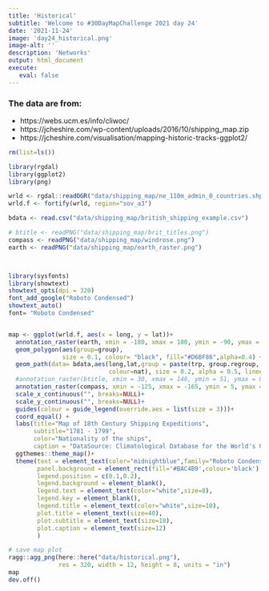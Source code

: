 ```yaml
---
title: 'Historical'
subtitle: 'Welcome to #30DayMapChallenge 2021 day 24'
date: '2021-11-24'
image: 'day24_historical.png'
image-alt: ''
description: 'Networks'
output: html_document
execute: 
   eval: false
---
```







### The data are from:

- https://webs.ucm.es/info/cliwoc/
- https://jcheshire.com/wp-content/uploads/2016/10/shipping_map.zip
- https://jcheshire.com/visualisation/mapping-historic-tracks-ggplot2/

```r

rm(list=ls())

library(rgdal)
library(ggplot2)
library(png)

wrld <- rgdal::readOGR("data/shipping_map/ne_110m_admin_0_countries.shp")
wrld.f <- fortify(wrld, region="sov_a3")

bdata <- read.csv("data/shipping_map/british_shipping_example.csv")

# btitle <- readPNG("data/shipping_map/brit_titles.png")
compass <- readPNG("data/shipping_map/windrose.png")
earth <- readPNG("data/shipping_map/earth_raster.png")



library(sysfonts)
library(showtext)
showtext_opts(dpi = 320)
font_add_google("Roboto Condensed")
showtext_auto()
font= "Roboto Condensed"


map <- ggplot(wrld.f, aes(x = long, y = lat))+
  annotation_raster(earth, xmin = -180, xmax = 180, ymin = -90, ymax = 90) +
  geom_polygon(aes(group=group),
               size = 0.1, colour= "black", fill="#D6BF86",alpha=0.4) +
  geom_path(data= bdata,aes(long,lat,group = paste(trp, group.regroup, sep = "."),
                            colour=nat), size = 0.2, alpha = 0.5, lineend = "round") +
  #annotation_raster(btitle, xmin = 30, xmax = 140, ymin = 51, ymax = 87) +
  annotation_raster(compass, xmin = -125, xmax = -165, ymin = 5, ymax = 45) +
  scale_x_continuous("", breaks=NULL)+
  scale_y_continuous("", breaks=NULL)+
  guides(colour = guide_legend(override.aes = list(size = 3)))+
  coord_equal() +
  labs(title="Map of 18th Century Shipping Expeditions",
       subtitle="1781 - 1799",
       color="Nationality of the ships",
       caption = "DataSource: Climatological Database for the World's Oceans 1750-1850\n#30DayMapChallenge Historical\nGraphic:Federica Gazzelloni")+
  ggthemes::theme_map()+
  theme(text = element_text(color="midnightblue",family="Roboto Condensed"),
        panel.background = element_rect(fill='#BAC4B9',colour='black'),
        legend.position = c(0.1,0.2),
        legend.background = element_blank(),
        legend.text = element_text(color="white",size=8),
        legend.key = element_blank(),
        legend.title = element_text(color="white",size=10),
        plot.title = element_text(size=40),
        plot.subtitle = element_text(size=18),
        plot.caption = element_text(size=12)
        )

# save map plot
ragg::agg_png(here::here("data/historical.png"),
              res = 320, width = 12, height = 8, units = "in")
map
dev.off()


```
